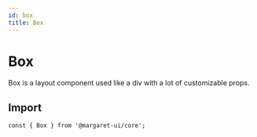 ```yaml
---
id: box 
title: Box
---
```



# Box

Box is a layout component used like a div with a lot of customizable props.

## Import 

```shell
const { Box } from '@margaret-ui/core';
```

<Props>
  
</Props>
